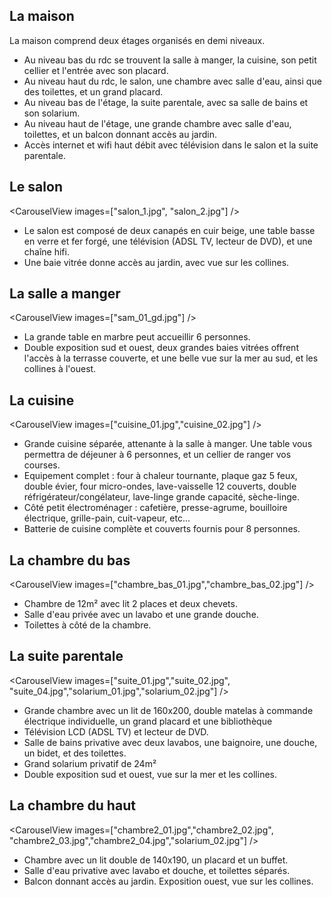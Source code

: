 ## La maison

La maison comprend deux étages organisés en demi niveaux.

- Au niveau bas du rdc se trouvent la salle à manger, la cuisine, son petit cellier et l'entrée avec son placard.
- Au niveau haut du rdc, le salon, une chambre avec salle d'eau, ainsi que des toilettes, et un grand placard.
- Au niveau bas de l'étage, la suite parentale, avec sa salle de bains et son solarium.
- Au niveau haut de l'étage, une grande chambre avec salle d'eau, toilettes, et un balcon donnant accès au jardin.
- Accès internet et wifi haut débit avec télévision dans le salon et la suite parentale.

## Le salon

  <CarouselView images=["salon_1.jpg", "salon_2.jpg"] />

- Le salon est composé de deux canapés en cuir beige, une table basse en verre et fer forgé, une télévision (ADSL TV, lecteur de DVD), et une chaîne hifi.
- Une baie vitrée donne accès au jardin, avec vue sur les collines.

## La salle a manger

  <CarouselView images=["sam_01_gd.jpg"] />

- La grande table en marbre peut accueillir 6 personnes.
- Double exposition sud et ouest, deux grandes baies vitrées offrent l'accès à la terrasse couverte, et une belle vue sur la mer au sud, et les collines à l'ouest.

## La cuisine

  <CarouselView images=["cuisine_01.jpg","cuisine_02.jpg"] />

- Grande cuisine séparée, attenante à la salle à manger. Une table vous permettra de déjeuner à 6 personnes, et un cellier de ranger vos courses.
- Equipement complet : four à chaleur tournante, plaque gaz 5 feux, double évier, four micro-ondes, lave-vaisselle 12 couverts, double réfrigérateur/congélateur, lave-linge grande capacité, sèche-linge.
- Côté petit électroménager : cafetière, presse-agrume, bouilloire électrique, grille-pain, cuit-vapeur, etc...
- Batterie de cuisine complète et couverts fournis pour 8 personnes.

## La chambre du bas

  <CarouselView images=["chambre_bas_01.jpg","chambre_bas_02.jpg"] />

- Chambre de 12m² avec lit 2 places et deux chevets.
- Salle d'eau privée avec un lavabo et une grande douche.
- Toilettes à côté de la chambre.

## La suite parentale

  <CarouselView images=["suite_01.jpg","suite_02.jpg", "suite_04.jpg","solarium_01.jpg","solarium_02.jpg"] />

- Grande chambre avec un lit de 160x200, double matelas à commande électrique individuelle, un grand placard et une bibliothèque
- Télévision LCD (ADSL TV) et lecteur de DVD.
- Salle de bains privative avec deux lavabos, une baignoire, une douche, un bidet, et des toilettes.
- Grand solarium privatif de 24m²
- Double exposition sud et ouest, vue sur la mer et les collines.

## La chambre du haut

  <CarouselView images=["chambre2_01.jpg","chambre2_02.jpg", "chambre2_03.jpg","chambre2_04.jpg","solarium_02.jpg"] />

- Chambre avec un lit double de 140x190, un placard et un buffet.
- Salle d'eau privative avec lavabo et douche, et toilettes séparés.
- Balcon donnant accès au jardin. Exposition ouest, vue sur les collines.
